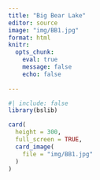 ```yaml
---
title: "Big Bear Lake"
editor: source
image: "img/BB1.jpg"
format: html
knitr: 
  opts_chunk: 
    eval: true
    message: false
    echo: false
    
---
```


```r
#| include: false
library(bslib)
```



```r
card(
  height = 300,
  full_screen = TRUE,
  card_image(
    file = "img/BB1.jpg"
  )
)
```


